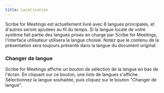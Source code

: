 ```yaml
---
title: Localisation
---
```



Scribe for Meetings est actuellement livré avec 6 langues principales, et d'autres seront ajoutées au fil du temps. Si la langue locale de votre système fait partie des langues prises en charge par Scribe for Meetings, l'interface utilisateur utilisera la langue choisie. Notez que le contenu de la présentation sera toujours présenté dans la langue du document original.

### Changer de langue

Scribe for Meetings affiche un bouton de sélection de la langue en bas de l'écran. En cliquant sur ce bouton, une liste de langues s'affiche. Sélectionnez la langue souhaitée, puis cliquez sur le bouton "Changer de langue".

